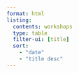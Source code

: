 ```yaml
---
format: html
listing:
  contents: workshops
  type: table
  filter-ui: [title]
  sort:
    - "date"
    - "title desc"
---
```


